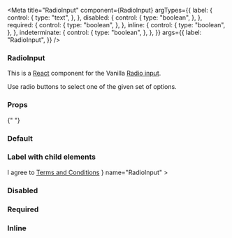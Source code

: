 
<Meta
  title="RadioInput"
  component={RadioInput}
  argTypes={{
    label: {
      control: {
        type: "text",
      },
    },
    disabled: {
      control: {
        type: "boolean",
      },
    },
    required: {
      control: {
        type: "boolean",
      },
    },
    inline: {
      control: {
        type: "boolean",
      },
    },
    indeterminate: {
      control: {
        type: "boolean",
      },
    },
  }}
  args={{
    label: "RadioInput",
  }}
/>

### RadioInput

This is a [React](https://reactjs.org/) component for the Vanilla [Radio input](https://docs.vanillaframework.io/base/forms#radio-button).

Use radio buttons to select one of the given set of options.

### Props

<ArgsTable of={RadioInput} />{" "}

### Default

<Canvas>
  <Story name="Default">
    <RadioInput label="RadioInput" />
  </Story>
</Canvas>

### Label with child elements

<Canvas>
  <Story name="Children">
    <RadioInput
      label={
        <>
          I agree to <a href="http://ubuntu.com/legal">Terms and Conditions</a>
        </>
      }
      name="RadioInput"
    ></RadioInput>
  </Story>
</Canvas>

### Disabled

<Canvas>
  <Story name="Disabled">
    <RadioInput label="Disabled" name="RadioInput" disabled></RadioInput>
  </Story>
</Canvas>

### Required

<Canvas>
  <Story name="Required">
    <RadioInput label="Required" name="RadioInput" required></RadioInput>
  </Story>
</Canvas>

### Inline

<Canvas>
  <Story name="Inline">
    <RadioInput label="Inline" name="RadioInput" inline></RadioInput>
  </Story>
</Canvas>
